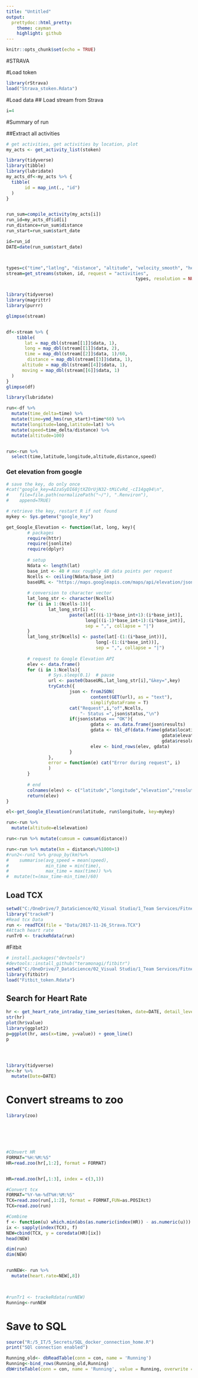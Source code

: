 ---
title: "Untitled"
output:
  prettydoc::html_pretty:
    theme: cayman
    highlight: github
---

```{r setup, include=FALSE}
knitr::opts_chunk$set(echo = TRUE)
```

#STRAVA

#Load token

```{r}
library(rStrava)
load("Strava_stoken.Rdata")
```

#Load data
## Load stream from Strava

```{r}
i=4
```


#Summary of run

##Extract all activities

```{r}
# get activities, get activities by location, plot
my_acts <- get_activity_list(stoken)
```


```{r}


library(tidyverse)
library(tibble)
library(lubridate)
my_acts_df<-my_acts %>% {
  tibble(
       id = map_int(., "id")
  )
}


run_sum=compile_activity(my_acts[i])
run_id=my_acts_df$id[i]
run_distance=run_sum$distance
run_start=run_sum$start_date

```



```{r}


id=run_id
DATE=date(run_sum$start_date)



types=c("time","latlng", "distance", "altitude", "velocity_smooth", "heartrate", "cadence", "watts", "temp", "moving", "grade_smooth")
stream=get_streams(stoken, id, request = "activities",
												 types, resolution = NULL, series_type = NULL)


library(tidyverse)
library(magrittr)
library(purrr)

glimpse(stream)


df<-stream %>% {
    tibble(
       lat = map_dbl(stream[[1]]$data, 1),
       long = map_dbl(stream[[1]]$data, 2),
       time = map_dbl(stream[[2]]$data, 1)/60,
        distance = map_dbl(stream[[3]]$data, 1),
      altitude = map_dbl(stream[[4]]$data, 1),
      moving = map_dbl(stream[[6]]$data, 1)
  )
}
glimpse(df)

library(lubridate)

run<-df %>% 
  mutate(time_delta=time) %>% 
  mutate(time=ymd_hms(run_start)+time*60) %>% 
  mutate(longitude=long,latitude=lat) %>% 
  mutate(speed=time_delta/distance) %>% 
  mutate(altitude=100)


run<-run %>% 
  select(time,latitude,longitude,altitude,distance,speed)


```

### Get elevation from google

```{r}
# save the key, do only once
#cat("google_key=AIzaSyDI68jtXZOrUjN32-tMiCvRd_-cI14gq94\n",
#    file=file.path(normalizePath("~/"), ".Renviron"),
#    append=TRUE)

# retrieve the key, restart R if not found
mykey <- Sys.getenv("google_key")
```


```{r}
get_Google_Elevation <- function(lat, long, key){
        # packages
        require(httr)
        require(jsonlite)
        require(dplyr)
        
        # setup
        Ndata <- length(lat)
        base_int <- 40 # max roughly 40 data points per request
        Ncells <- ceiling(Ndata/base_int) 
        baseURL <- "https://maps.googleapis.com/maps/api/elevation/json?locations="
        
        # conversion to character vector
        lat_long_str <- character(Ncells)
        for (i in 1:(Ncells-1)){
                lat_long_str[i] <- 
                        paste(lat[((i-1)*base_int+1):(i*base_int)],
                              long[((i-1)*base_int+1):(i*base_int)],
                              sep = ",", collapse = "|")
        }
        lat_long_str[Ncells] <- paste(lat[-(1:(i*base_int))],
                                  long[-(1:(i*base_int))],
                                  sep = ",", collapse = "|")
        
        # request to Google Elevation API
        elev <- data.frame()
        for (i in 1:Ncells){
                # Sys.sleep(0.1)  # pause
                url <- paste0(baseURL,lat_long_str[i],"&key=",key)
                tryCatch({
                        json <- fromJSON(
                                content(GET(url), as = "text"), 
                                simplifyDataFrame = T)
                        cat("Request",i,"of",Ncells,
                            "- Status =",json$status,"\n")
                        if(json$status == "OK"){
                                gdata <- as.data.frame(json$results)
                                gdata <- tbl_df(data.frame(gdata$location, 
                                                           gdata$elevation, 
                                                           gdata$resolution))
                                elev <- bind_rows(elev, gdata)
                        }
                }, 
                error = function(e) cat("Error during request", i)
                )
        }
        
        # end
        colnames(elev) <- c("latitude","longitude","elevation","resolution")
        return(elev)
}
```




```{r}
el<-get_Google_Elevation(run$latitude, run$longitude, key=mykey)

run<-run %>% 
  mutate(altitude=el$elevation)
```

```{r}

run<-run %>% mutate(cumsum = cumsum(distance))

run<-run %>% mutate(km = distance%/%1000+1)
#run2<-run1 %>% group_by(km)%>%
#    summarise(avg_speed = mean(speed), 
#              min_time = min(time), 
#              max_time = max(time)) %>%
#  mutate(t=(max_time-min_time)/60)


```



## Load TCX

```{r}
setwd("C:/OneDrive/7_DataScience/02_Visual Studio/1_Team Services/Fitness_Analytics/Fitness_Analytics/tackeR")
library("trackeR")
#Read tcx Data
run <- readTCX(file = "Data/2017-11-26_Strava.TCX")
#Attach heart rate
runTr0 <- trackeRdata(run)
```


#Fitbit


```{r pressure, echo=FALSE}
# install.packages("devtools")
#devtools::install_github("teramonagi/fitbitr")
setwd("C:/OneDrive/7_DataScience/02_Visual Studio/1_Team Services/Fitness_Analytics/Fitness_Analytics/Fitbit")
library(fitbitr)
load("Fitbit_token.Rdata")
```

## Search for Heart Rate


```{r}

hr <- get_heart_rate_intraday_time_series(token, date=DATE, detail_level="1min")
str(hr)
plot(hr$value)
library(ggplot2)
p=ggplot(hr, aes(x=time, y=value)) + geom_line()
p




library(tidyverse)
hr<-hr %>%
  mutate(Date=DATE)
```


# Convert streams to zoo

```{r merge}
library(zoo)






#COnvert HR
FORMAT="%H:%M:%S"
HR=read.zoo(hr[,1:2], format = FORMAT)


HR=read.zoo(hr[,1:3], index = c(3,1))

#Convert tcx
FORMAT="%Y-%m-%dT%H:%M:%S"
TCX=read.zoo(run[,1:2], format = FORMAT,FUN=as.POSIXct)
TCX=read.zoo(run)

#Combine
f <- function(u) which.min(abs(as.numeric(index(HR)) - as.numeric(u)))
ix <- sapply(index(TCX), f)
NEW=cbind(TCX, y = coredata(HR)[ix])
head(NEW)

dim(run)
dim(NEW)


runNEW<- run %>%
  mutate(heart.rate=NEW[,8])
  


#runTr1 <- trackeRdata(runNEW)
Running<-runNEW


```


# Save to SQL

```{r SQL connection, echo=FALSE}
source("R:/5_IT/5_Secrets/SQL_docker_connection_home.R")
print("SQl connection enabled")
```

```{r}
Running_old<- dbReadTable(conn = con, name = 'Running')
Running<-bind_rows(Running_old,Running)
dbWriteTable(conn = con, name = 'Running', value = Running, overwrite = T)
```